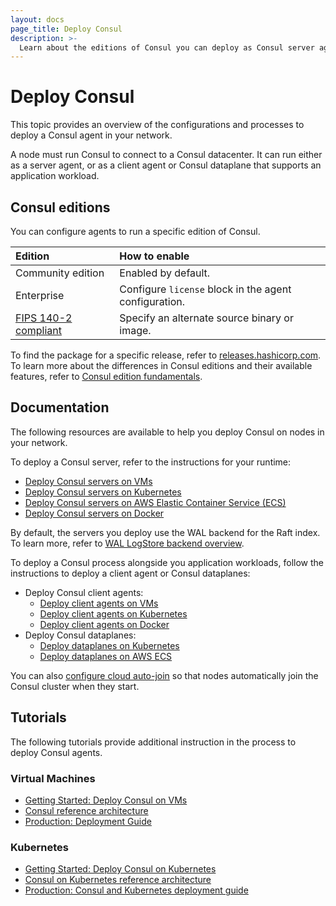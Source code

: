 ```yaml
---
layout: docs
page_title: Deploy Consul
description: >-
  Learn about the editions of Consul you can deploy as Consul server agents, client agents, and dataplanes. You can find additional guidance for the deployment process in our tutorials.
---
```


# Deploy Consul

This topic provides an overview of the configurations and processes to deploy a Consul agent in your network. 

A node must run Consul to connect to a Consul datacenter. It can run either as a server agent, or as a client agent or Consul dataplane that supports an application workload.

## Consul editions

You can configure agents to run a specific edition of Consul.

| Edition              | How to enable                                         |
| :------------------- | :---------------------------------------------------- |
| Community edition    | Enabled by default.                                   |
| Enterprise           | Configure `license` block in the agent configuration. |
| [FIPS 140-2 compliant](/consul/docs/deploy/server/fips) | Specify an alternate source binary or image.          |

To find the package for a specific release, refer to [releases.hashicorp.com](https://releases.hashicorp.com). To learn more about the differences in Consul editions and their available features, refer to [Consul edition fundamentals](/consul/docs/fundamentals/editions).

## Documentation

The following resources are available to help you deploy Consul on nodes in your network.

To deploy a Consul server, refer to the instructions for your runtime:

- [Deploy Consul servers on VMs](/consul/docs/deploy/server/vm)
- [Deploy Consul servers on Kubernetes](/consul/docs/deploy/server/k8s)
- [Deploy Consul servers on AWS Elastic Container Service (ECS)](/consul/docs/deploy/server/ecs)
- [Deploy Consul servers on Docker](/consul/docs/deploy/server/docker)

By default, the servers you deploy use the WAL backend for the Raft index. To learn more, refer to [WAL LogStore backend overview](/consul/docs/deploy/server/wal).

To deploy a Consul process alongside you application workloads, follow the instructions to deploy a client agent or Consul dataplanes:

- Deploy Consul client agents:
  - [Deploy client agents on VMs](/consul/docs/deploy/workload/client/vm)
  - [Deploy client agents on Kubernetes](/consul/docs/deploy/workload/client/k8s)
  - [Deploy client agents on Docker](/consul/docs/deploy/workload/client/docker)
- Deploy Consul dataplanes:
  - [Deploy dataplanes on Kubernetes](/consul/docs/deploy/workload/dataplane/k8s)
  - [Deploy dataplanes on AWS ECS](/consul/docs/deploy/workload/dataplane/ecs)

You can also [configure cloud auto-join](/consul/docs/deploy/server/cloud-auto-join) so that nodes automatically join the Consul cluster when they start.

## Tutorials

The following tutorials provide additional instruction in the process to deploy Consul agents.

### Virtual Machines

- [Getting Started: Deploy Consul on VMs](/consul/tutorials/get-started-vms/virtual-machine-gs-deploy)
- [Consul reference architecture](/consul/tutorials/production-vms/reference-architecture)
- [Production: Deployment Guide](/consul/tutorials/production-vms/deployment-guide)

### Kubernetes

- [Getting Started: Deploy Consul on Kubernetes](/consul/tutorials/get-started-kubernetes/kubernetes-gs-deploy)
- [Consul on Kubernetes reference architecture](/consul/tutorials/production-kubernetes/kubernetes-reference-architecture)
- [Production: Consul and Kubernetes deployment guide](/consul/tutorials/production-kubernetes/kubernetes-deployment-guide)